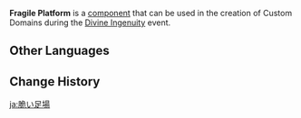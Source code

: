 {{Component Infobox
|id          = 3003
|image       = Item Fragile Platform.png
|load        = 1
|description = A platform that shatters a short while after contact.
|placement   = Free
|category    = Mechanisms
|size        = 5 · 5 · 2
}}
'''Fragile Platform''' is a [[component]] that can be used in the creation of Custom Domains during the [[Divine Ingenuity]] event.

==Other Languages==
{{Other Languages
|default_hidden = 1
|en      = Fragile Platform
|zhs     = 易碎平台
|zhs_rm  = Yìsuì Píngtái
|zht     = 易碎平臺
|zht_rm  = Yìsuì Píngtái
|ja      = 脆い足場
|ja_rm   = Moroi Ashiba
|ko      = 취약한 플랫폼
|ko_rm   = Chwiyakhan Peullaetpom
|es      = Plataforma frágil
|fr      = Plateforme fragile
|ru      = Хрупкая платформа
|th      = แท่นที่เปราะบาง
|th_rm   = 
|vi      = Nền Rạn Nứt
|de      = Zerbrechliche Plattform
|id      = Lantai Rapuh
|pt      = Plataforma Frágil
|tr      = Kırılgan Platform
|it      = Piattaforma fragile
}}

==Change History==
{{Change History|2.5}}

[[ja:脆い足場]]